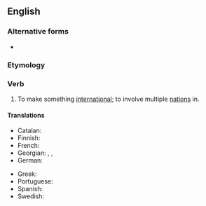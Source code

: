 ==English==

===Alternative forms===
* {{l|en|internationalise}}

===Etymology===
{{suffix|en|international|ize}}

===Verb===
{{en-verb}}

# {{lb|en|transitive}} To make something [[international]]; to involve multiple [[nation]]s in.
#: {{ant|el|de-internationalize}}

====Translations====
{{trans-top|to make something international}}
* Catalan: {{t+|ca|internacionalitzar}}
* Finnish: {{t+|fi|kansainvälistää}}
* French: {{t+|fr|internationaliser}}
* Georgian: {{t|ka|ინტერნაციონალიზება}}, {{t|ka|გაინტერანციონალურება}}, {{t|ka|ინტერნაციონალიზაციის მოხდენა}}
* German: {{t+|de|internationalisieren}}
{{trans-mid}}
* Greek: {{t+|el|διεθνοποιώ}}
* Portuguese: {{t+|pt|internacionalizar}}
* Spanish: {{t+|es|internacionalizar}}
* Swedish: {{t+|sv|internationalisera}}
{{trans-bottom}}
